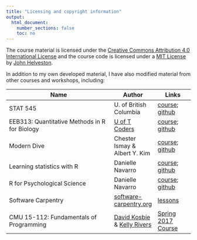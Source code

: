 ```yaml
---
title: "Licensing and copyright information"
output:
  html_document:
    number_sections: false
    toc: no
---
```


The course material is licensed under the
[Creative Commons Attribution 4.0 International License](https://creativecommons.org/licenses/by/4.0/)
and the course code is licensed under a [MIT License](LICENSE-MIT.html)
by [John Helveston](https://www.jhelvy.com).

In addition to my own developed material, I have also modified material from
other courses and workshops, including:

Name | Author | Links
--------- | --- | ---
STAT 545 | U. of British Columbia | [course](http://stat545.com/); [github](https://github.com/STAT545-UBC)
EEB313: Quantitative Methods in R for Biology | [U of T Coders](https://uoftcoders.github.io/studyGroup/) | [course](https://uoftcoders.github.io/rcourse/index.html); [github](https://github.com/uoftcoders/rcourse)
Modern Dive | Chester Ismay & Albert Y. Kim | [course](https://moderndive.netlify.com/); [github](https://github.com/moderndive/moderndive_book)
Learning statistics with R | Danielle Navarro | [course](https://djnavarro.github.io/tidylsrbook/); [github](https://github.com/djnavarro/rbook)
R for Psychological Science | Danielle Navarro | [course](https://psyr.org/index.html); [github](https://github.com/djnavarro/psyr)
Software Carpentry | [software-carpentry.org](https://software-carpentry.org/) | [lessons](https://software-carpentry.org/lessons/)
CMU 15-112: Fundamentals of Programming | [David Kosbie](http://www.kosbie.net/cmu/) & [Kelly Rivers](https://hcii.cmu.edu/people/kelly-rivers)| [Spring 2017 Course](http://www.kosbie.net/cmu/spring-17/15-112/)
